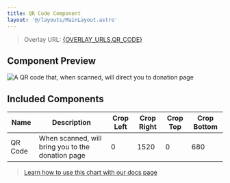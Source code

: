 ```yaml
---
title: QR Code Component
layout: '@/layouts/MainLayout.astro'
---
```



> Overlay URL: <a href={OVERLAY_URLS.QR_CODE}>{OVERLAY_URLS.QR_CODE}</a>

## Component Preview

<img src={qr_overlay_preview} alt="A QR code that, when scanned, will direct you to donation page"/>

## Included Components

| Name | Description | Crop Left | Crop Right | Crop Top | Crop Bottom |
| --- | --- | --- | --- | --- | --- |
| QR Code | When scanned, will bring you to the donation page | 0 | 1520 | 0 | 680 |

> [Learn how to use this chart with our docs page](/en/streamer-setup/overlays/separate-merged-components/)

